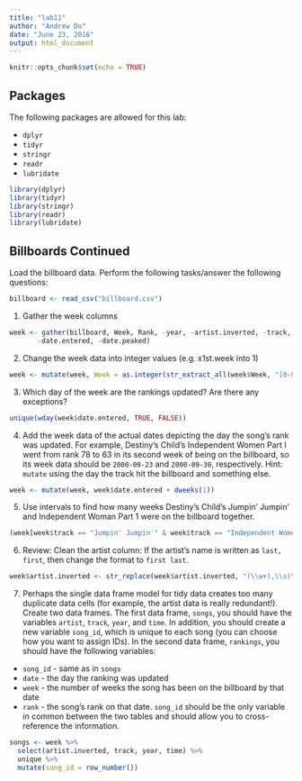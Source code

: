 ```yaml
---
title: "lab11"
author: "Andrew Do"
date: "June 23, 2016"
output: html_document
---
```


```r
knitr::opts_chunk$set(echo = TRUE)
```

## Packages
The following packages are allowed for this lab:

* `dplyr`
* `tidyr`
* `stringr`
* `readr`
* `lubridate`

```r
library(dplyr)
library(tidyr)
library(stringr)
library(readr)
library(lubridate)
```

## Billboards Continued

Load the billboard data.  Perform the following tasks/answer the following questions:
```r
billboard <- read_csv("billboard.csv")
```

1.  Gather the week columns
```r
week <- gather(billboard, Week, Rank, -year, -artist.inverted, -track, -time, -genre,
       -date.entered, -date.peaked)
```

2.  Change the week data into integer values (e.g. x1st.week into 1)
```r
week <- mutate(week, Week = as.integer(str_extract_all(week$Week, "[0-9]{1,}")))
```

3.  Which day of the week are the rankings updated?  Are there any exceptions?
```r
unique(wday(week$date.entered, TRUE, FALSE))
```

4.  Add the week data of the actual dates depicting the day the song's rank was updated.  For example, Destiny's Child's Independent Women Part I went from rank 78 to 63 in its second week of being on the billboard, so its week data should be `2000-09-23` and `2000-09-30`, respectively. Hint: `mutate` using the day the track hit the billboard and something else.
```r
week <- mutate(week, week$date.entered + dweeks(1))
```

5.  Use intervals to find how many weeks Destiny's Child's Jumpin' Jumpin' and Independent Woman Part 1 were on the billboard together.
```r
(week[week$track == "Jumpin' Jumpin'" & week$track == "Independent Women Part I", ])
```

6.  Review: Clean the artist column: If the artist's name is written as `last, first`, then change the format to `first last`.
```r
week$artist.inverted <- str_replace(week$artist.inverted, "(\\w+),\\s(\\w+)","\\2 \\1")
```

7.  Perhaps the single data frame model for tidy data creates too many duplicate data cells (for example, the artist data is really redundant!).  Create two data frames.  The first data frame, `songs`, you should have the variables `artist`, `track`, `year`, and `time`.  In addition, you should create a new variable `song_id`, which is unique to each song (you can choose how you want to assign IDs).  In the second data frame, `rankings`, you should have the following variables:
  * `song_id` - same as in `songs`
  * `date` - the day the ranking was updated
  * `week` - the number of weeks the song has been on the billboard by that date
  * `rank` - the song's rank on that date.
`song_id` should be the only variable in common between the two tables and should allow you to cross-reference the information.
```r
songs <- week %>%
  select(artist.inverted, track, year, time) %>%
  unique %>%
  mutate(song_id = row_number())
```